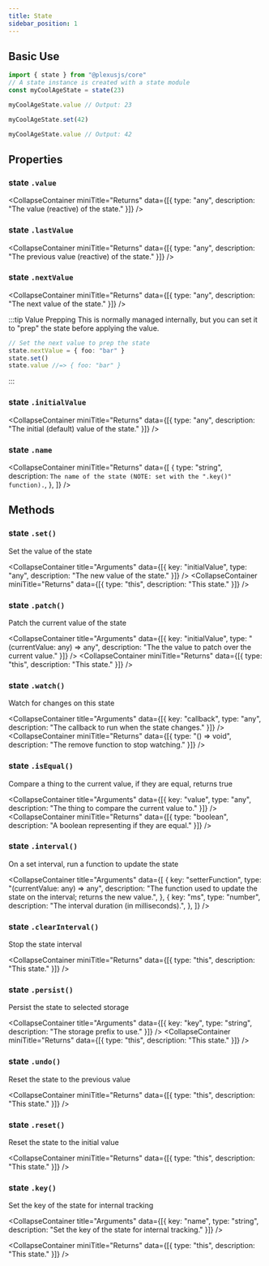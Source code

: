 ```yaml
---
title: State
sidebar_position: 1
---
```



## Basic Use

```ts title="ts"
import { state } from "@plexusjs/core"
// A state instance is created with a state module
const myCoolAgeState = state(23)

myCoolAgeState.value // Output: 23

myCoolAgeState.set(42)

myCoolAgeState.value // Output: 42
```

## Properties

### state `.value`

<CollapseContainer miniTitle="Returns" data={[{ type: "any", description: "The value (reactive) of the state." }]} />

### state `.lastValue`

<CollapseContainer miniTitle="Returns" data={[{ type: "any", description: "The previous value (reactive) of the state." }]} />

### state `.nextValue`

<CollapseContainer miniTitle="Returns" data={[{ type: "any", description: "The next value of the state." }]} />

:::tip Value Prepping
This is normally managed internally, but you can set it to "prep" the state before applying the value.

```ts
// Set the next value to prep the state
state.nextValue = { foo: "bar" }
state.set()
state.value //=> { foo: "bar" }
```

:::

### state `.initialValue`

<CollapseContainer miniTitle="Returns" data={[{ type: "any", description: "The initial (default) value of the state." }]} />

### state `.name`

<CollapseContainer
	miniTitle="Returns"
	data={[
		{
			type: "string",
			description: `The name of the state (NOTE: set with the ".key()" function).`,
		},
	]}
/>

## Methods

### state `.set()`

Set the value of the state

<CollapseContainer title="Arguments" data={[{ key: "initialValue", type: "any", description: "The new value of the state." }]} />
<CollapseContainer miniTitle="Returns" data={[{ type: "this", description: "This state." }]} />

### state `.patch()`

Patch the current value of the state

<CollapseContainer
	title="Arguments"
	data={[{ key: "initialValue", type: "(currentValue: any) => any", description: "The the value to patch over the current value." }]}
/>
<CollapseContainer miniTitle="Returns" data={[{ type: "this", description: "This state." }]} />

### state `.watch()`

Watch for changes on this state

<CollapseContainer title="Arguments" data={[{ key: "callback", type: "any", description: "The callback to run when the state changes." }]} />
<CollapseContainer miniTitle="Returns" data={[{ type: "() => void", description: "The remove function to stop watching." }]} />

### state `.isEqual()`

Compare a thing to the current value, if they are equal, returns true

<CollapseContainer title="Arguments" data={[{ key: "value", type: "any", description: "The thing to compare the current value to." }]} />
<CollapseContainer miniTitle="Returns" data={[{ type: "boolean", description: "A boolean representing if they are equal." }]} />

### state `.interval()`

On a set interval, run a function to update the state

<CollapseContainer
	title="Arguments"
	data={[
		{
			key: "setterFunction",
			type: "(currentValue: any) => any",
			description: "The function used to update the state on the interval; returns the new value.",
		},
		{
			key: "ms",
			type: "number",
			description: "The interval duration (in milliseconds).",
		},
	]}
/>

### state `.clearInterval()`

Stop the state interval

<CollapseContainer miniTitle="Returns" data={[{ type: "this", description: "This state." }]} />

### state `.persist()`

Persist the state to selected storage

<CollapseContainer title="Arguments" data={[{ key: "key", type: "string", description: "The storage prefix to use." }]} />
<CollapseContainer miniTitle="Returns" data={[{ type: "this", description: "This state." }]} />

### state `.undo()`

Reset the state to the previous value

<CollapseContainer miniTitle="Returns" data={[{ type: "this", description: "This state." }]} />

### state `.reset()`

Reset the state to the initial value

<CollapseContainer miniTitle="Returns" data={[{ type: "this", description: "This state." }]} />

### state `.key()`

Set the key of the state for internal tracking

<CollapseContainer title="Arguments" data={[{ key: "name", type: "string", description: "Set the key of the state for internal tracking." }]} />

<CollapseContainer miniTitle="Returns" data={[{ type: "this", description: "This state." }]} />
